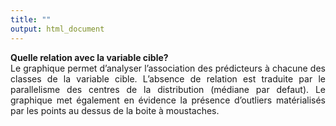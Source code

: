 ---
title: ""
output: html_document
---

**Quelle relation avec la variable cible?**    
<div style="text-align: justify">Le graphique permet d'analyser l'association  des  prédicteurs à chacune des classes de la variable cible. L'absence de relation est traduite par le parallelisme des centres de la distribution (médiane par defaut). Le graphique met également  en évidence la présence d'outliers matérialisés par les points  au dessus de la boite  à moustaches.</div>